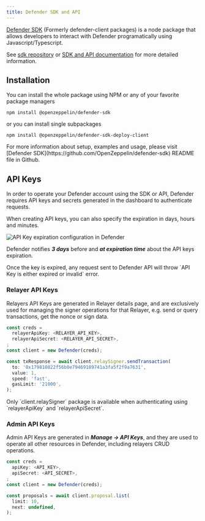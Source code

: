 ```yaml
---
title: Defender SDK and API
---
```


[Defender SDK](https://www.npmjs.com/package/@openzeppelin/defender-sdk) (Formerly defender-client packages) is a node package that allows developers to interact with Defender programatically using Javascript/Typescript.

See [sdk repository](https://github.com/OpenZeppelin/defender-sdk) or [SDK and API documentation](https://www.api-docs.defender.openzeppelin.com/) for more detailed information.

## Installation

You can install the whole package using NPM or any of your favorite package managers

```
npm install @openzeppelin/defender-sdk
```

or you can install single subpackages

```
npm install @openzeppelin/defender-sdk-deploy-client
```

<Callout>
For more information about setup, examples and usage, please visit [Defender SDK](https://github.com/OpenZeppelin/defender-sdk) README file in Github.
</Callout>

## API Keys

In order to operate your Defender account using the SDK or API, Defender requires API keys and secrets generated in the dashboard to authenticate requests.

When creating API keys, you can also specify the expiration in days, hours and minutes.

![API Key expiration configuration in Defender](/defender/api-key-expiration-config.png)

Defender notifies ***3 days*** before and ***at expiration time*** about the API keys expiration.

<Callout type='warn'>
Once the key is expired, any request sent to Defender API will throw `API Key is either expired or invalid` error.
</Callout>

### Relayer API Keys

Relayers API Keys are generated in Relayer details page, and are exclusively used for managing the signer operations for that Relayer, e.g. send or query transactions, get the nonce or sign data.

```js
const creds =
  relayerApiKey: <RELAYER_API_KEY>,
  relayerApiSecret: <RELAYER_API_SECRET>,
;
const client = new Defender(creds);

const txResponse = await client.relaySigner.sendTransaction(
  to: '0x179810822f56b0e79469189741a3fa5f2f9a7631',
  value: 1,
  speed: 'fast',
  gasLimit: '21000',
);
```

<Callout>
Only `client.relaySigner` package is available when authenticating using `relayerApiKey` and `relayerApiSecret`.
</Callout>

### Admin API Keys

Admin API Keys are generated in ***Manage -> API Keys***, and they are used to operate all other resources in Defender, including relayers CRUD operations.
```js
const creds =
  apiKey: <API_KEY>,
  apiSecret: <API_SECRET>,
;
const client = new Defender(creds);

const proposals = await client.proposal.list(
  limit: 10,
  next: undefined,
);
```
